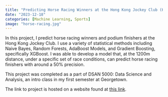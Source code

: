 ```yaml
---
title: "Predicting Horse Racing Winners at the Hong Kong Jockey Club (HKJC)"
date: "2023-12-18"
categories: [Machine Learning, Sports]
image: "horse-racing.jpg"
---
```


In this project, I predict horse racing winners and podium finishers at the Hong Kong Jockey Club. I use a variety of statistical methods including Naive Bayes, Random Forests, AdaBoost Models, and Gradient Boosting, specifically XGBoost. I was able to develop a model that, at the 1200m distance, under a specific set of race conditions, can predict horse racing finishers with around a 50% precision.

This project was completed as a part of DSAN 5000: Data Science and Analysis, an intro class in my first semester at Georgetown.

The link to project is hosted on a website found at [this link](https://mattcarswell.georgetown.domains/introduction/introduction.html).
